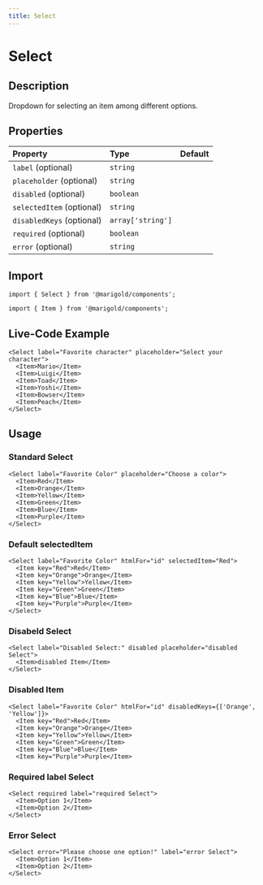 ```yaml
---
title: Select
---
```


# Select

## Description

Dropdown for selecting an item among different options.

## Properties

| Property                  | Type              | Default |
| :------------------------ | :---------------- | :------ |
| `label` (optional)        | `string`          |         |
| `placeholder` (optional)  | `string`          |         |
| `disabled` (optional)     | `boolean`         |         |
| `selectedItem` (optional) | `string`          |         |
| `disabledKeys` (optional) | `array['string']` |         |
| `required` (optional)     | `boolean`         |         |
| `error` (optional)        | `string`          |         |

## Import

```tsx code
import { Select } from '@marigold/components';
```

```tsx code
import { Item } from '@marigold/components';
```

## Live-Code Example

```tsx live
<Select label="Favorite character" placeholder="Select your character">
  <Item>Mario</Item>
  <Item>Luigi</Item>
  <Item>Toad</Item>
  <Item>Yoshi</Item>
  <Item>Bowser</Item>
  <Item>Peach</Item>
</Select>
```

## Usage

### Standard Select

```tsx
<Select label="Favorite Color" placeholder="Choose a color">
  <Item>Red</Item>
  <Item>Orange</Item>
  <Item>Yellow</Item>
  <Item>Green</Item>
  <Item>Blue</Item>
  <Item>Purple</Item>
</Select>
```

### Default selectedItem

```tsx
<Select label="Favorite Color" htmlFor="id" selectedItem="Red">
  <Item key="Red">Red</Item>
  <Item key="Orange">Orange</Item>
  <Item key="Yellow">Yellow</Item>
  <Item key="Green">Green</Item>
  <Item key="Blue">Blue</Item>
  <Item key="Purple">Purple</Item>
</Select>
```

### Disabeld Select

```tsx
<Select label="Disabled Select:" disabled placeholder="disabled Select">
  <Item>disabled Item</Item>
</Select>
```

### Disabled Item

```tsx
<Select label="Favorite Color" htmlFor="id" disabledKeys={['Orange', 'Yellow']}>
  <Item key="Red">Red</Item>
  <Item key="Orange">Orange</Item>
  <Item key="Yellow">Yellow</Item>
  <Item key="Green">Green</Item>
  <Item key="Blue">Blue</Item>
  <Item key="Purple">Purple</Item>
```

### Required label Select

```tsx
<Select required label="required Select">
  <Item>Option 1</Item>
  <Item>Option 2</Item>
</Select>
```

### Error Select

```tsx
<Select error="Please choose one option!" label="error Select">
  <Item>Option 1</Item>
  <Item>Option 2</Item>
</Select>
```

